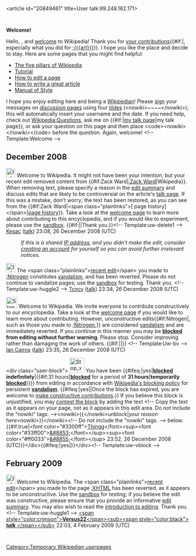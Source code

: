 <article id="20849461" title=User talk:99.248.162.171>
	<talkpage id="20849461" title="User talk:99.248.162.171">
'''Welcome!'''

Hello, {{BASEPAGENAME}}, and [[Wikipedia:Introduction|welcome]] to Wikipedia! Thank you for [[Special:Contributions/{{BASEPAGENAME}}|your contributions]]{{#if:|, especially what you did for [[:{{{art}}}]]}}. I hope you like the place and decide to stay. Here are some pages that you might find helpful:
*[[Wikipedia:Five pillars|The five pillars of Wikipedia]]
*[[Wikipedia:Tutorial|Tutorial]]
*[[Wikipedia:How to edit a page|How to edit a page]]
*[[Wikipedia:Article development|How to write a great article]]
*[[Wikipedia:Manual of Style|Manual of Style]]
I hope you enjoy editing here and being a [[Wikipedia:Wikipedians|Wikipedian]]! Please [[Wikipedia:Signatures|sign]] your messages on [[Wikipedia:talk page|discussion page]]s using four [[tilde]]s (&lt;nowiki&gt;~~~~&lt;/nowiki&gt;); this will automatically insert your username and the date. If you need help, check out [[Wikipedia:Questions]], ask me on {{#if:|[[user talk:{{{1}}}|my talk page]]|my talk page}}, or ask your question on this page and then place &lt;code&gt;&lt;nowiki&gt;{{helpme}}&lt;/nowiki&gt;&lt;/code&gt; before the question. Again, welcome! &lt;!-- Template:Welcome --&gt;

== December 2008 ==
[[Image:Information.svg|25px]] Welcome to Wikipedia. It might not have been your intention, but your recent edit removed content from {{#if:Zack Ward|[[:Zack Ward]]|Wikipedia}}. When removing text, please specify a reason in the [[Help:Edit summary|edit summary]] and discuss edits that are likely to be controversial on the article's [[Wikipedia:Talk page|talk page]]. If this was a mistake, don't worry; the text has been restored, as you can see from the {{#if:Zack Ward|&lt;span class=&quot;plainlinks&quot;&gt;[{{fullurl:Zack Ward|action=history}} page history]&lt;/span&gt;|[[Help:Page history|page history]]}}. Take a look at the [[Wikipedia:Welcome|welcome page]] to learn more about contributing to this encyclopedia, and if you would like to experiment, please use the [[Wikipedia:Sandbox|sandbox]].  {{#if:|{{{2}}}|Thank you.}}&lt;!-- Template:uw-delete1 --&gt; [[User:Kesac|Kesac]] ([[User talk:Kesac|talk]]) 23:08, 26 December 2008 (UTC)
:''If this is a shared [[IP address]], and you didn't make the edit, consider [[Wikipedia:Why create an account?|creating an account]] for yourself so you can avoid further irrelevant notices.''

[[Image:Information.png|25px]] The &lt;span class=&quot;plainlinks&quot;&gt;[http://en.wikipedia.org/wiki/Nitrogen?diff=260243077 recent edit]&lt;/span&gt; you made to [[:Nitrogen]] constitutes [[Wikipedia:Vandalism|vandalism]], and has been reverted. Please do not continue to vandalize pages; use the [[Wikipedia:Sandbox|sandbox]] for testing. Thank you. &lt;!-- Template:uw-huggle2 --&gt; [[User:Tcncv|Tcncv]] ([[User talk:Tcncv|talk]]) 23:34, 26 December 2008 (UTC)


[[Image:Stop hand nuvola.svg|30px]] Welcome to Wikipedia. We invite everyone to contribute constructively to our encyclopedia. Take a look at the [[Wikipedia:Introduction|welcome page]] if you would like to learn more about contributing. However, unconstructive edits{{#if:Nitrogen|, such as those you made to [[:Nitrogen]],}} are considered [[Wikipedia:Vandalism|vandalism]] and are immediately reverted. If you continue in this manner you may be '''[[Wikipedia:blocking policy|blocked]] from editing without further warning'''. Please stop. Consider improving rather than damaging the work of others. {{#if:|{{{2}}}|}} &lt;!-- Template:Uw-bv --&gt; [[User:Icairns|Ian Cairns]] ([[User talk:Icairns|talk]]) 23:35, 26 December 2008 (UTC)

&lt;div class=&quot;user-block&quot;&gt; [[Image:Stop x nuvola with clock.svg|40px|left]]  You have been {{#ifeq:|yes|'''[[Wikipedia:Blocking policy|blocked]] indefinitely'''|{{#if:31 hours|'''[[Wikipedia:Blocking policy|blocked]]''' for a period of '''31 hours'''|'''temporarily [[Wikipedia:Blocking policy|blocked]]'''}}}} from editing in accordance with [[Wikipedia:Blocking policy|Wikipedia's blocking policy]] for persistent '''[[Wikipedia:Vandalism|vandalism]]'''.  {{#ifeq:|yes||Once the block has expired, you are welcome to [[Wikipedia:Five pillars|make constructive contributions]].}}  If you believe this block is unjustified, you may [[Wikipedia:Appealing a block|contest the block]] by adding the text &lt;!-- Copy the text as it appears on your page, not as it appears in this edit area. Do not include the &quot;nowiki&quot; tags. --&gt;&lt;nowiki&gt;{{&lt;/nowiki&gt;unblock|''your reason here''&lt;nowiki&gt;}}&lt;/nowiki&gt;&lt;!-- Do not include the &quot;nowiki&quot; tags. --&gt; below. {{#if:true|&lt;font color=&quot;#3300ff&quot;&gt;[[User:Thingg|Thingg]]&lt;/font&gt;&lt;sup&gt;&lt;font color=&quot;#33ff00&quot;&gt;[[User talk:Thingg|&amp;#8853;]]&lt;/font&gt;&lt;/sup&gt;&lt;sup&gt;&lt;font color=&quot;#ff0033&quot;&gt;[[Special:Contributions/Thingg|&amp;#8855;]]&lt;/font&gt;&lt;/sup&gt; 23:52, 26 December 2008 (UTC)}}&lt;/div&gt;{{#ifeq:|yes|[[Category:Temporary Wikipedian userpages]]}}&lt;/div&gt;&lt;!-- Template:uw-vblock --&gt;

== February 2009 ==

[[Image:Information.png|25px]] Welcome to Wikipedia. The &lt;span class=&quot;plainlinks&quot;&gt;[http://en.wikipedia.org/wiki/XHTML?diff=268560540 recent edit]&lt;/span&gt; you made to the page [[:XHTML]] has been reverted, as it appears to be unconstructive. Use the [[Wikipedia:Sandbox|sandbox]] for testing; if you believe the edit was constructive, please ensure that you provide an informative [[Help:Edit summary|edit summary]]. You may also wish to read the [[Wikipedia:Introduction|introduction to editing]]. Thank you. &lt;!-- Template:uw-huggle1 --&gt; [[User:Versus22|&lt;span style=&quot;color:crimson&quot;&gt;'''Versus22'''&lt;/span&gt;]][[User talk:Versus22|&lt;sub&gt;&lt;span style=&quot;color:black&quot;&gt; '''''talk''''' &lt;/span&gt;&lt;/sub&gt;]] 22:03, 4 February 2009 (UTC)
	</talkpage>
</article>